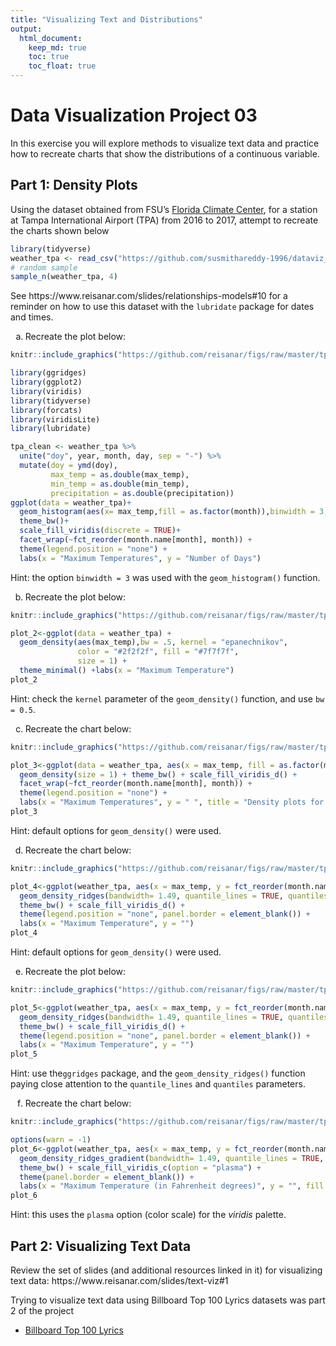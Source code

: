 ```yaml
---
title: "Visualizing Text and Distributions"
output: 
  html_document:
    keep_md: true
    toc: true
    toc_float: true
---
```


# Data Visualization Project 03


In this exercise you will explore methods to visualize text data and practice how to recreate charts that show the distributions of a continuous variable. 


## Part 1: Density Plots

Using the dataset obtained from FSU's [Florida Climate Center](https://climatecenter.fsu.edu/climate-data-access-tools/downloadable-data), for a station at Tampa International Airport (TPA) from 2016 to 2017, attempt to recreate the charts shown below

```r
library(tidyverse)
weather_tpa <- read_csv("https://github.com/susmithareddy-1996/dataviz_final_project/blob/main/data/tpa_weather_16_17.csv")
# random sample 
sample_n(weather_tpa, 4)
```

See https://www.reisanar.com/slides/relationships-models#10 for a reminder on how to use this dataset with the `lubridate` package for dates and times.


(a) Recreate the plot below:

```r
knitr::include_graphics("https://github.com/reisanar/figs/raw/master/tpa_max_temps_facet.png")
```

```r
library(ggridges)
library(ggplot2)
library(viridis)
library(tidyverse)
library(forcats)
library(viridisLite)
library(lubridate)

tpa_clean <- weather_tpa %>%
  unite("doy", year, month, day, sep = "-") %>%
  mutate(doy = ymd(doy), 
         max_temp = as.double(max_temp), 
         min_temp = as.double(min_temp), 
         precipitation = as.double(precipitation))
ggplot(data = weather_tpa)+
  geom_histogram(aes(x= max_temp,fill = as.factor(month)),binwidth = 3, color = "white")+
  theme_bw()+
  scale_fill_viridis(discrete = TRUE)+
  facet_wrap(~fct_reorder(month.name[month], month)) +
  theme(legend.position = "none") +
  labs(x = "Maximum Temperatures", y = "Number of Days")
```

Hint: the option `binwidth = 3` was used with the `geom_histogram()` function.

(b) Recreate the plot below:

```r
knitr::include_graphics("https://github.com/reisanar/figs/raw/master/tpa_max_temps_density.png")
```


```r
plot_2<-ggplot(data = weather_tpa) +
  geom_density(aes(max_temp),bw = .5, kernel = "epanechnikov",
               color = "#2f2f2f", fill = "#7f7f7f",
               size = 1) +
  theme_minimal() +labs(x = "Maximum Temperature")
plot_2
```

Hint: check the `kernel` parameter of the `geom_density()` function, and use `bw = 0.5`.

(c) Recreate the chart below:

```r
knitr::include_graphics("https://github.com/reisanar/figs/raw/master/tpa_max_temps_density_facet.png")
```


```r
plot_3<-ggplot(data = weather_tpa, aes(x = max_temp, fill = as.factor(month), alpha = 0.2)) +
  geom_density(size = 1) + theme_bw() + scale_fill_viridis_d() +
  facet_wrap(~fct_reorder(month.name[month], month)) +
  theme(legend.position = "none") +
  labs(x = "Maximum Temperatures", y = " ", title = "Density plots for each month in 2016")
plot_3
```

Hint: default options for `geom_density()` were used. 

(d) Recreate the chart below:

```r
knitr::include_graphics("https://github.com/reisanar/figs/raw/master/tpa_max_temps_ridges.png")
```

```r
plot_4<-ggplot(weather_tpa, aes(x = max_temp, y = fct_reorder(month.name[month], month), fill = as.factor(month))) +
  geom_density_ridges(bandwidth= 1.49, quantile_lines = TRUE, quantiles = 2, size = 1) +
  theme_bw() + scale_fill_viridis_d() +
  theme(legend.position = "none", panel.border = element_blank()) +
  labs(x = "Maximum Temperature", y = "")
plot_4
```

Hint: default options for `geom_density()` were used. 

(e) Recreate the plot below:

```r
knitr::include_graphics("https://github.com/reisanar/figs/raw/master/tpa_max_temps_ridges.png")
```

```r
plot_5<-ggplot(weather_tpa, aes(x = max_temp, y = fct_reorder(month.name[month], month), fill = as.factor(month))) +
  geom_density_ridges(bandwidth= 1.49, quantile_lines = TRUE, quantiles = 2, size = 1) +
  theme_bw() + scale_fill_viridis_d() +
  theme(legend.position = "none", panel.border = element_blank()) +
  labs(x = "Maximum Temperature", y = "")
plot_5
```
Hint: use the`ggridges` package, and the `geom_density_ridges()` function paying close attention to the `quantile_lines` and `quantiles` parameters.

(f) Recreate the chart below:

```r
knitr::include_graphics("https://github.com/reisanar/figs/raw/master/tpa_max_temps_ridges_plasma.png")
```

```r
options(warn = -1)
plot_6<-ggplot(weather_tpa, aes(x = max_temp, y = fct_reorder(month.name[month], month), fill = stat(x))) +
  geom_density_ridges_gradient(bandwidth= 1.49, quantile_lines = TRUE, quantiles = 2, size = 1) +
  theme_bw() + scale_fill_viridis_c(option = "plasma") +
  theme(panel.border = element_blank()) +
  labs(x = "Maximum Temperature (in Fahrenheit degrees)", y = "", fill = "")
plot_6
```


Hint: this uses the `plasma` option (color scale) for the _viridis_ palette.




## Part 2: Visualizing Text Data

Review the set of slides (and additional resources linked in it) for visualizing text data: https://www.reisanar.com/slides/text-viz#1

Trying to visualize text data using Billboard Top 100 Lyrics datasets was part 2 of the project

- [Billboard Top 100 Lyrics](https://github.com/susmithareddy-1996/dataviz_final_project/blob/main/data/BB_top100_2015.csv)


